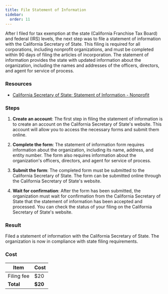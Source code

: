 ```yaml
---
title: File Statement of Information
sidebar:
  order: 11
---
```


After I filed for tax exemption at the state (California Franchise Tax Board) and federal (IRS) levels, the next step was to file a statement of information with the California Secretary of State. This filing is required for all corporations, including nonprofit organizations, and must be completed within 90 days of filing the articles of incorporation. The statement of information provides the state with updated information about the organization, including the names and addresses of the officers, directors, and agent for service of process.

### Resources

- [California Secretary of State: Statement of Information - Nonprofit](https://www.sos.ca.gov/business-programs/business-entities/forms/corporations-statement-information)

### Steps

<Steps>

1. **Create an account**: The first step in filing the statement of information is to create an account on the California Secretary of State's website. This account will allow you to access the necessary forms and submit them online.

1. **Complete the form**: The statement of information form requires information about the organization, including its name, address, and entity number. The form also requires information about the organization's officers, directors, and agent for service of process.

1. **Submit the form**: The completed form must be submitted to the California Secretary of State. The form can be submitted online through the California Secretary of State's website.

1. **Wait for confirmation**: After the form has been submitted, the organization must wait for confirmation from the California Secretary of State that the statement of information has been accepted and processed. You can check the status of your filing on the California Secretary of State's website.

</Steps>

### Result

Filed a statement of information with the California Secretary of State. The organization is now in compliance with state filing requirements.

### Cost

| Item                   | Cost  |
|------------------------|-------|
| Filing fee             | $20   |
| **Total**              | **$20** |
